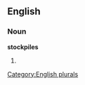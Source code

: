 
==English==

===Noun===
'''stockpiles'''

# {{plural of|[[stockpile]]}}

[[Category:English plurals]]